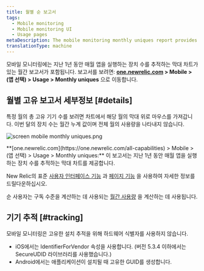 ```yaml
---
title: 월별 순 보고서
tags:
  - Mobile monitoring
  - Mobile monitoring UI
  - Usage pages
metaDescription: The mobile monitoring monthly uniques report provides a bar chart with the number of unique devices running your mobile app each month over time.
translationType: machine
---
```



모바일 모니터링에는 지난 1년 동안 매월 앱을 실행하는 장치 수를 추적하는 막대 차트가 있는 월간 보고서가 포함됩니다. 보고서를 보려면: **[one.newrelic.com](https://one.newrelic.com/all-capabilities) > Mobile > (앱 선택) > Usage > Monthly uniques** 으로 이동합니다.

## 월별 고유 보고서 세부정보 [#details]

특정 월의 총 고유 기기 수를 보려면 차트에서 해당 월의 막대 위로 마우스를 가져갑니다. 이번 달의 장치 수는 월간 누계 값이며 전체 월의 사용량을 나타내지 않습니다.

<img
  title="screen mobile monthly uniques.png"
  alt="screen mobile monthly uniques.png"
  src={screenMobileMonthlyUniques}
/>

<figcaption>
  **[one.newrelic.com](https://one.newrelic.com/all-capabilities) > Mobile > (앱 선택) > Usage > Monthly uniques:** 이 보고서는 지난 1년 동안 매월 앱을 실행하는 장치 수를 추적하는 막대 차트를 제공합니다.
</figcaption>

New Relic의 표준 [사용자 인터페이스 기능](/docs/accounts-partnerships/education/getting-started-new-relic/new-relic-user-interface) 과 [페이지 기능](/docs/accounts-partnerships/education/getting-started-new-relic/standard-dashboard-features) 을 사용하여 자세한 정보를 드릴다운하십시오.

순 사용자는 구독 수준을 계산하는 데 사용되는 [월간 사용량](/docs/accounts/new-relic-account-usage/mobile-usage/mobile-subscription-usage-ui) 을 계산하는 데 사용됩니다.

## 기기 추적 [#tracking]

모바일 모니터링은 고유한 설치 추적을 위해 하드웨어 식별자를 사용하지 않습니다.

* iOS에서는 IdentifierForVendor 속성을 사용합니다. (버전 5.3.4 이하에서는 SecureUDID 라이브러리를 사용했습니다.)
* Android에서는 애플리케이션이 설치될 때 고유한 GUID를 생성합니다.
